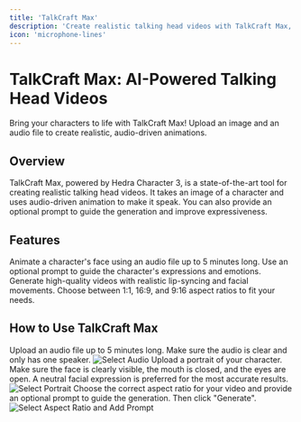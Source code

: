 ```yaml
---
title: 'TalkCraft Max'
description: 'Create realistic talking head videos with TalkCraft Max, powered by Hedra Character 3.'
icon: 'microphone-lines'
---
```


# TalkCraft Max: AI-Powered Talking Head Videos

<Tip>
  Bring your characters to life with TalkCraft Max! Upload an image and an audio file to create realistic, audio-driven animations.
</Tip>

## Overview

TalkCraft Max, powered by Hedra Character 3, is a state-of-the-art tool for creating realistic talking head videos. It takes an image of a character and uses audio-driven animation to make it speak. You can also provide an optional prompt to guide the generation and improve expressiveness.

## Features

<CardGroup cols={2}>
  <Card title="Audio-Driven Animation" icon="waveform">
    Animate a character's face using an audio file up to 5 minutes long.
  </Card>
  <Card title="Expressive Control" icon="face-smile">
    Use an optional prompt to guide the character's expressions and emotions.
  </Card>
  <Card title="High-Quality Output" icon="star">
    Generate high-quality videos with realistic lip-syncing and facial movements.
  </Card>
  <Card title="Customizable Aspect Ratio" icon="crop">
    Choose between 1:1, 16:9, and 9:16 aspect ratios to fit your needs.
  </Card>
</CardGroup>

## How to Use TalkCraft Max

<Steps>
  <Step title="Select Audio">
    Upload an audio file up to 5 minutes long. Make sure the audio is clear and only has one speaker.
    <Frame>
      <img src="https://pixiomedia.nyc3.digitaloceanspaces.com/docs/talkmax1.png" alt="Select Audio" />
    </Frame>
  </Step>
  <Step title="Select Portrait">
    Upload a portrait of your character. Make sure the face is clearly visible, the mouth is closed, and the eyes are open. A neutral facial expression is preferred for the most accurate results.
    <Frame>
      <img src="https://pixiomedia.nyc3.digitaloceanspaces.com/docs/talkmax2.png" alt="Select Portrait" />
    </Frame>
  </Step>
  <Step title="Select Aspect Ratio and Add Optional Prompt">
    Choose the correct aspect ratio for your video and provide an optional prompt to guide the generation. Then click "Generate".
    <Frame>
      <img src="https://pixiomedia.nyc3.digitaloceanspaces.com/docs/talkmax3.png" alt="Select Aspect Ratio and Add Prompt" />
    </Frame>
  </Step>
</Steps>